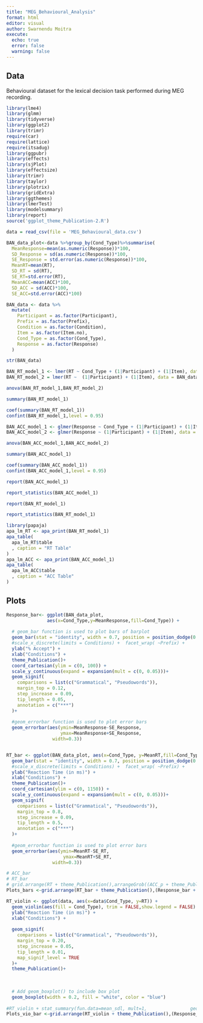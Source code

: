 ```yaml
---
title: "MEG_Behavioural_Analysis"
format: html
editor: visual
author: Swarnendu Moitra
execute:
  echo: true
  error: false
  warning: false
---
```


## Data

Behavioural dataset for the lexical decision task performed during MEG recording.

```r
library(lme4)
library(glmm)
library(tidyverse)
library(ggplot2)
library(trimr)
require(car)
require(lattice)
require(itsadug)
library(ggpubr)
library(effects)
library(sjPlot)
library(effectsize)
library(trimr)
library(taylor)
library(plotrix)
library(gridExtra)
library(ggthemes)
library(lmerTest)
library(modelsummary)
library(report)
source('ggplot_theme_Publication-2.R')
```

```r
data = read_csv(file = 'MEG_Behavioural_data.csv')
```

```r
BAN_data_plot<-data %>%group_by(Cond_Type)%>%summarise(
  MeanResponse=mean(as.numeric(Response))*100,
  SD_Response = sd(as.numeric(Response))*100,
  SE_Response = std.error(as.numeric(Response))*100,
  MeanRT=mean(RT),
  SD_RT = sd(RT),
  SE_RT=std.error(RT),
  MeanACC=mean(ACC)*100,
  SD_ACC = sd(ACC)*100,
  SE_ACC=std.error(ACC)*100)
```

```r
BAN_data <- data %>% 
  mutate(
    Participant = as.factor(Participant),
    Prefix = as.factor(Prefix),
    Condition = as.factor(Condition),
    Item = as.factor(Item.no),
    Cond_Type = as.factor(Cond_Type),
    Response = as.factor(Response)
  )
```

```r
str(BAN_data)
```

```r
BAN_RT_model_1 <- lmer(RT ~ Cond_Type + (1|Participant) + (1|Item), data = BAN_data, REML = F)
BAN_RT_model_2 = lmer(RT ~  (1|Participant) + (1|Item), data = BAN_data, REML = F)
```

```r
anova(BAN_RT_model_1,BAN_RT_model_2)

```

```r
summary(BAN_RT_model_1)
```

```r
coef(summary(BAN_RT_model_1))
confint(BAN_RT_model_1,level = 0.95)
```

```r
BAN_ACC_model_1 <- glmer(Response ~ Cond_Type + (1|Participant) + (1|Item), data = BAN_data, family = "binomial")
BAN_ACC_model_2 <- glmer(Response ~ (1|Participant) + (1|Item), data = BAN_data, family = "binomial")
```

```r
anova(BAN_ACC_model_1,BAN_ACC_model_2)
```

```r
summary(BAN_ACC_model_1)
```

```r
coef(summary(BAN_ACC_model_1))
confint(BAN_ACC_model_1,level = 0.95)
```

```r
report(BAN_ACC_model_1)
```

```r
report_statistics(BAN_ACC_model_1)
```

```r
report(BAN_RT_model_1)
```

```r
report_statistics(BAN_RT_model_1)
```

```r
library(papaja)
apa_lm_RT <- apa_print(BAN_RT_model_1)
apa_table(
  apa_lm_RT$table
  , caption = "RT Table"
)
apa_lm_ACC <- apa_print(BAN_ACC_model_1)
apa_table(
  apa_lm_ACC$table
  , caption = "ACC Table"
)
```

## Plots

```r
Response_bar<- ggplot(BAN_data_plot,
               aes(x=Cond_Type,y=MeanResponse,fill=Cond_Type)) +
  
  # geom_bar function is used to plot bars of barplot
  geom_bar(stat = "identity", width = 0.7, position = position_dodge(0.7), show.legend = FALSE  )+
  #scale_x_discrete(limits = Conditions) +  facet_wrap( ~Prefix) +
  ylab("% Accept") + 
  xlab("Conditions") +
  theme_Publication()+
  coord_cartesian(ylim = c(0, 100)) +
  scale_y_continuous(expand = expansion(mult = c(0, 0.05)))+
  geom_signif(
    comparisons = list(c("Grammatical", "Pseudowords")),
    margin_top = 0.12,
    step_increase = 0.09,
    tip_length = 0.05,
    annotation = c("***")
  )+
  
  #geom_errorbar function is used to plot error bars
  geom_errorbar(aes(ymin=MeanResponse-SE_Response,
                    ymax=MeanResponse+SE_Response,
                 width=0.3))


RT_bar <- ggplot(BAN_data_plot, aes(x=Cond_Type, y=MeanRT,fill=Cond_Type)) + 
  geom_bar(stat = "identity", width = 0.7, position = position_dodge(0.7), show.legend = FALSE  )+
  #scale_x_discrete(limits = Conditions) +  facet_wrap( ~Prefix) +
  ylab("Reaction Time (in ms)") + 
  xlab("Conditions") +
  theme_Publication()+
  coord_cartesian(ylim = c(0, 1150)) +
  scale_y_continuous(expand = expansion(mult = c(0, 0.05)))+
  geom_signif(
    comparisons = list(c("Grammatical", "Pseudowords")),
    margin_top = 0.8,
    step_increase = 0.09,
    tip_length = 0.5,
    annotation = c("***")
  )+
  
  #geom_errorbar function is used to plot error bars
  geom_errorbar(aes(ymin=MeanRT-SE_RT,
                     ymax=MeanRT+SE_RT,
                 width=0.3))

# ACC_bar
# RT_bar
# grid.arrange(RT + theme_Publication(),arrangeGrob((ACC_p + theme_Publication()),(ACC_c + theme_Publication())),ncol=2)
Plots_bars <-grid.arrange(RT_bar + theme_Publication(),(Response_bar + theme_Publication()),nrow=1)
```

```r
RT_violin <- ggplot(data, aes(x=data$Cond_Type, y=RT)) + 
  geom_violin(aes(fill = Cond_Type), trim = FALSE,show.legend = FALSE) +
  ylab("Reaction Time (in ms)") + 
  xlab("Conditions") +
  
  geom_signif(
    comparisons = list(c("Grammatical", "Pseudowords")),
    margin_top = 0.20,
    step_increase = 0.05,
    tip_length = 0.01,
    map_signif_level = TRUE
  )+
  theme_Publication()+
 
  
  
  # Add geom_boxplot() to include box plot
  geom_boxplot(width = 0.2, fill = "white", color = "blue") 
  
#RT_violin + stat_summary(fun.data=mean_sdl, mult=1,                geom="pointrange", color="red")
Plots_vio_bar <-grid.arrange(RT_violin + theme_Publication(),(Response_bar + theme_Publication()),nrow=1)
```
